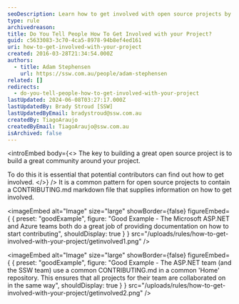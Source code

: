 ```yaml
---
seoDescription: Learn how to get involved with open source projects by providing clear documentation and guidelines for contributors.
type: rule
archivedreason:
title: Do You Tell People How To Get Involved with your Project?
guid: c5633083-3c70-4ca5-8978-94b8ef4ed161
uri: how-to-get-involved-with-your-project
created: 2016-03-28T21:34:54.000Z
authors:
  - title: Adam Stephensen
    url: https://ssw.com.au/people/adam-stephensen
related: []
redirects:
  - do-you-tell-people-how-to-get-involved-with-your-project
lastUpdated: 2024-06-08T03:27:17.000Z
lastUpdatedBy: Brady Stroud [SSW]
lastUpdatedByEmail: bradystroud@ssw.com.au
createdBy: TiagoAraujo
createdByEmail: TiagoAraujo@ssw.com.au
isArchived: false
---
```


<introEmbed
  body={<>
The key to building a great open source project is to build a great community around your project.

To do this it is essential that potential contributors can find out how to get involved.
  </>}
/>
It is a common pattern for open source projects to contain a CONTRIBUTING.md markdown file that supplies information on how to get involved.

<imageEmbed
  alt="Image"
  size="large"
  showBorder={false}
  figureEmbed={ {
    preset: "goodExample",
    figure: "Good Example - The Microsoft ASP.NET and Azure teams both do a great job of providing documentation on how to start contributing",
    shouldDisplay: true
  } }
  src="/uploads/rules/how-to-get-involved-with-your-project/getinvolved1.png"
/>

<imageEmbed
  alt="Image"
  size="large"
  showBorder={false}
  figureEmbed={ {
    preset: "goodExample",
    figure: "Good Example - The ASP.NET team (and the SSW team) use a common CONTRIBUTING.md in a common 'Home' repository. This ensures that all projects for their team are collaborated on in the same way",
    shouldDisplay: true
  } }
  src="/uploads/rules/how-to-get-involved-with-your-project/getinvolved2.png"
/>
